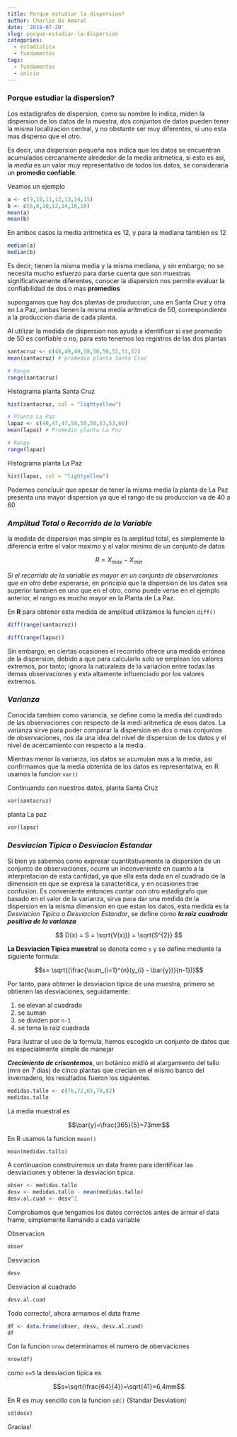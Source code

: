 ```yaml
---
title: Porque estudiar la dispersion?
author: Charlie Do Amaral
date: '2019-07-20'
slug: porque-estudiar-la-dispersion
categories:
  - estadistica
  - fundamentos
tags:
  - fundamentos
  - inicio
---
```


### Porque estudiar la dispersion?
Los estadigrafos de dispersion, como su nombre lo indica, miden la dispersion de los datos de la muestra, dos conjuntos de datos pueden tener la misma localizacion central, y no obstante ser muy diferentes, si uno esta mas disperso que el otro.

Es decir, una dispersion pequeña nos indica que los datos se encuentran acumulados cercanamente alrededor de la media aritmetica, si esto es asi, la _media_ es un valor muy representativo de todos los datos, se consideraria un **promedio confiable**.

Veamos un ejemplo
```r
a <- c(9,10,11,12,13,14,15)
b <- c(6,8,10,12,14,16,18)
mean(a)
mean(b)
```

En ambos casos la media aritmetica es 12, y para la mediana tambien es 12
```r
median(a)
median(b)
```

Es decir; tienen la misma media y la misma mediana, y sin embargo; no se necesita mucho esfuerzo para darse cuenta que son muestras significativamente diferentes, conocer la dispersion nos permite evaluar la confiabilidad de dos o mas **promedios**

supongamos que hay dos plantas de produccion, una en Santa Cruz y otra en La Paz, ambas tienen la misma media aritmetica de 50, correspondiente a la produccion diaria de cada planta.

Al utilizar la medida de dispersion nos ayuda a identificar si ese promedio de 50 es confiable o no, para esto tenemos los registros de las dos plantas
```r
santacruz <- c(48,49,49,50,50,50,51,51,52)
mean(santacruz) # promedio planta Santa Cruz
```

```r
# Rango
range(santacruz)
```

Histograma planta Santa Cruz
```r
hist(santacruz, col = "lightyellow")
```

```r
# Planta La Paz
lapaz <- c(40,47,47,50,50,50,53,53,60)
mean(lapaz) # Promedio planta La Paz
```

```r
# Rango
range(lapaz)
```

Histograma planta La Paz
```r
hist(lapaz, col = "lightyellow")
```

Podemos concluuir que apesar de tener la misma media la planta de La Paz presenta una mayor dispersion ya que el rango de su produccion va de 40 a 60

### _Amplitud Total o Recorrido de la Variable_
la medida de dispersion mas simple es la amplitud total, es simplemente la diferencia entre el valor maximo y el valor minimo de un conjunto de datos 

$$R = X_{max} - X_{min}$$

_Si el recorrido de la variable es mayor en un conjunto de observaciones que en otro_ debe esperarse, en principio que la dispersion de los datos sea superior tambien en uno que en el otro, como puede verse en el ejemplo anterior, el rango es mucho mayor en la Planta de La Paz.

En **R** para obtener esta medida de amplitud utilizamos la funcion `diff()`
```r
diff(range(santacruz))
```

```r
diff(range(lapaz))
```

Sin embargo; en ciertas ocasiones el recorrido ofrece una medida errónea de la dispersion, debido a que para calcularlo solo se emplean los valores extremos, por tanto; ignora la naturaleza de la variacion entre todas las demas observaciones y esta altamente influenciado por los valores extremos.

### _Varianza_
Conocida tambien como variancia, se define como la media del cuadrado de las observaciones con respecto de la medi aritmetica de esos datos. La varianza sirve para poder comparar la dispersion en dos o mas conjuntos de observaciones, nos da una idea del nivel de dispersion de los datos y el nivel de acercamiento con respecto a la media.

Mientras menor la varianza, los datos se acumulan mas a la media, asi confirmamos que la media obtenida de los datos es representativa, en R usamos la funcion `var()`

Continuando con nuestros datos, planta Santa Cruz

```r
var(santacruz)
```

planta La paz
```r
var(lapaz)
```

### _Desviacion Tipica o Desviacion Estandar_
Si bien ya sabemos como expresar cuantitativamente la dispersion de un conjunto de observaciones, ocurre un inconveniente en cuanto a la interpretacion de esta cantidad, ya que ella esta dada en el cuadrado de la dimension en que se expresa la caracteritica, y en ocasiones trae confusion. Es conveniente entonces contar con otro estadigrafo que basado en el valor de la varianza, sirva para dar una medida de la dispersion en la misma dimension en que estan los datos, esta medida es la _Desviacion Tipica_ o _Desviacion Estandar_, se define como **_la raiz cuadrada positiva de la varianza_**

$$ D(x) = S = \sqrt{V(x))} = \sqrt{S^{2}} $$

**La Desviacion Tipica muestral** se denota como `s` y se define mediante la siguiente formula:

$$s= \sqrt{(\frac{\sum_{i=1}^{n}(y_{i} - \bar{y})}{n-1})}$$

Por tanto, para obtener la desviacion tipica de una muestra, primero se obtienen las desviaciones, seguidamente:

1. se elevan al cuadrado
2. se suman
3. se dividen por `n-1`
4. se toma la raiz cuadrada

Para ilustrar el uso de la formula, hemos escogido un conjunto de datos que es especialmente simple de manejar

_**Crecimiento de crisantemos**_, un botánico midió el alargamiento del tallo (mm en 7 dias) de cinco plantas que crecian en el mismo banco del invernadero, los resultados fueron los siguientes

```r
medidas.tallo <- c(76,72,65,70,82)
medidas.tallo
```

La media muestral es

$$\bar{y}=\frac{365}{5}=73mm$$

En R usamos la funcion `mean()`

```r
mean(medidas.tallo)
```

A continuacion construiremos un data frame para identificar las desviaciones y obtener la desviacion tipica.
```r
obser <- medidas.tallo
desv <- medidas.tallo - mean(medidas.tallo)
desv.al.cuad <- desv^2
```

Comprobamos que tengamos los datos correctos antes de armar el data frame, simplemente llamando a cada variable

Observacion
```r
obser
```

Desviacion
```r
desv
```

Desviacion al cuadrado
```r
desv.al.cuad
```

Todo correcto!, ahora armamos el data frame
```r
df <- data.frame(obser, desv, desv.al.cuad)
df
```

Con la funcion `nrow` determinamos el numero de obervaciones
```r
nrow(df)
```

como `n=5` la desviacion tipica es

$$s=\sqrt{\frac{64}{4}}=\sqrt{41}=6,4mm$$

En R es muy sencillo con la funcion `sd()` (Standar Desviation)
```r
sd(desv)
```

Gracias!










